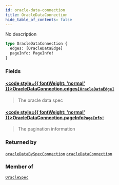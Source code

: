 ```yaml
---
id: oracle-data-connection
title: OracleDataConnection
hide_table_of_contents: false
---
```








No description

```graphql
type OracleDataConnection {
  edges: [OracleDataEdge]
  pageInfo: PageInfo!
}
```


### Fields

#### [<code style={{ fontWeight: 'normal' }}>OracleDataConnection.<b>edges</b></code>](#)<Bullet />[`[OracleDataEdge]`](/mainnet/api/graphql/objects/oracle-data-edge) <Badge class="secondary" text="list"/> <Badge class="secondary" text="object"/>
> The oracle data spec
> 

#### [<code style={{ fontWeight: 'normal' }}>OracleDataConnection.<b>pageInfo</b></code>](#)<Bullet />[`PageInfo!`](/mainnet/api/graphql/objects/page-info) <Badge class="secondary" text="non-null"/> <Badge class="secondary" text="object"/>
> The pagination information
> 



### Returned by

[`oracleDataBySpecConnection`](/mainnet/api/graphql/queries/oracle-data-by-spec-connection)  <Badge class="secondary" text="query"/><Bullet />[`oracleDataConnection`](/mainnet/api/graphql/queries/oracle-data-connection)  <Badge class="secondary" text="query"/>

### Member of

[`OracleSpec`](/mainnet/api/graphql/objects/oracle-spec)  <Badge class="secondary" text="object"/>



